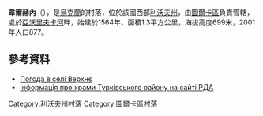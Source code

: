 {{coord|49|2|45|N|22|57|10|E|scale:100000|display=title}}

'''韋爾赫內'''（{{lang-uk|Верхнє}}），是[[烏克蘭|烏克蘭]]的村落，位於該國西部[[利沃夫州|利沃夫州]]，由[[圖爾卡區|圖爾卡區]]負責管轄，處於[[亞沃里夫卡河|亞沃里夫卡河]]畔，始建於1564年，面積1.3平方公里，海拔高度699米，2001年人口877。

==參考資料==
* [http://meteo.ua/ua/9516/verhnee Погода в селі Верхнє] {{Wayback|url=http://meteo.ua/ua/9516/verhnee |date=20150724033151 }}
* [http://turka-rda.gov.ua/turkivschyna-turystychna/1284-2/ Інформація про храми Турківського району на сайті РДА] {{Wayback|url=http://turka-rda.gov.ua/turkivschyna-turystychna/1284-2/ |date=20161006031122 }}

{{DEFAULTSORT:Верхнє}}
[[Category:利沃夫州村落|Category:利沃夫州村落]]
[[Category:圖爾卡區村落|Category:圖爾卡區村落]]


{{Lviv-geo-stub}}